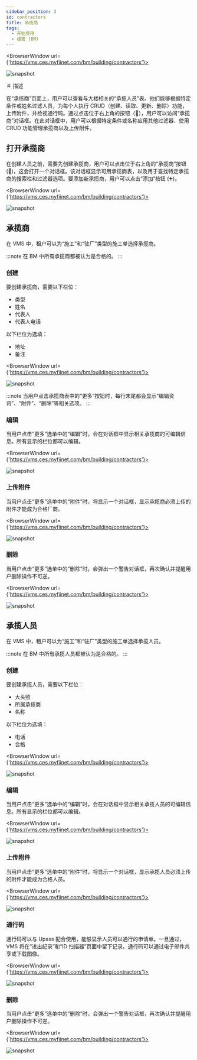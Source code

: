 ---
sidebar_position: 2
id: contractors
title: 承揽商
tags:
  - 开始使用
  - 楼管 (BM)
---


<BrowserWindow url={'https://vms.ces.myfiinet.com/bm/building/contractors'}>

![snapshot](../../assets/bm/bm-contractors-zh-hant.png)

</BrowserWindow>

＃ 描述

在“承揽商”页面上，用户可以查看与大楼相关的“承揽人员”表。他们能够根据特定条件或姓名过滤人员，为每个人执行 CRUD（创建、读取、更新、删除）功能，上传附件，并检视通行码。通过点击位于右上角的按钮（🤝），用户可以访问“承揽商”对话框。在此对话框中，用户可以根据特定条件或名称应用其他过滤器、使用 CRUD 功能管理承揽商以及上传附件。

## 打开承揽商

在创建人员之前，需要先创建承揽商，用户可以点击位于右上角的“承揽商”按钮 (🤝)，这会打开一个对话框。该对话框显示可用承揽商表，以及用于查找特定承揽商的搜索栏和过滤器选项。要添加新承揽商，用户可以点击“添加”按钮 (➕)。

<BrowserWindow url={'https://vms.ces.myfiinet.com/bm/building/contractors'}>

![snapshot](../../assets/bm/bm-contractors-dialog-zh-hant.png)

</BrowserWindow>

## 承揽商

在 VMS 中，租户可以为“施工”和“驻厂”类型的施工单选择承揽商。

:::note
在 BM 中所有承揽商都被认为是合格的。
:::

### 创建

要创建承揽商，需要以下栏位：

- 类型
- 姓名
- 代表人
- 代表人电话

以下栏位为选填：

- 地址
- 备注

<BrowserWindow url={'https://vms.ces.myfiinet.com/bm/building/contractors'}>

![snapshot](../../assets/bm/bm-create-contractors-zh-hant.png)

</BrowserWindow>

:::note
当用户点击承揽商表中的“更多”按钮时，每行末尾都会显示“编辑资讯”、“附件”、“删除”等相关选项。
:::

### 编辑

当用户点击“更多”选单中的“编辑”时，会在对话框中显示相关承揽商的可编辑信息。所有显示的栏位都可以编辑。

<BrowserWindow url={'https://vms.ces.myfiinet.com/bm/building/contractors'}>

![snapshot](../../assets/bm/bm-edit-contractors-zh-hant.png)

</BrowserWindow>

### 上传附件

当用户点击“更多”选单中的“附件”时，将显示一个对话框，显示承揽商必须上传的附件才能成为合格厂商。

<BrowserWindow url={'https://vms.ces.myfiinet.com/bm/building/contractors'}>

![snapshot](../../assets/bm/bm-contractors-dialog-upload-attachment-zh-hant.png)

</BrowserWindow>

### 删除

当用户点击“更多”选单中的“删除”时，会弹出一个警告对话框，再次确认并提醒用户删除操作不可逆。

<BrowserWindow url={'https://vms.ces.myfiinet.com/bm/building/contractors'}>

![snapshot](../../assets/bm/bm-delete-contractors-zh-hant.png)

</BrowserWindow>

## 承揽人员

在 VMS 中，租户可以为“施工”和“驻厂”类型的施工单选择承揽人员。

:::note
在 BM 中所有承揽人员都被认为是合格的。
:::

### 创建

要创建承揽人员，需要以下栏位：

- 大头照
- 所属承揽商
- 名称

以下栏位为选填：

- 电话
- 合格

<BrowserWindow url={'https://vms.ces.myfiinet.com/bm/building/contractors'}>

![snapshot](../../assets/bm/bm-create-personnel-zh-hant.png)

</BrowserWindow>

### 编辑

当用户点击“更多”选单中的“编辑”时，会在对话框中显示相关承揽人员的可编辑信息。所有显示的栏位都可以编辑。

<BrowserWindow url={'https://vms.ces.myfiinet.com/bm/building/contractors'}>

![snapshot](../../assets/bm/bm-edit-personnel-zh-hant.png)

</BrowserWindow>

### 上传附件

当用户点击“更多”选单中的“附件”时，将显示一个对话框，显示承揽人员必须上传的附件才能成为合格人员。

<BrowserWindow url={'https://vms.ces.myfiinet.com/bm/building/contractors'}>

![snapshot](../../assets/bm/bm-personnel-upload-attachment-zh-hant.png)

</BrowserWindow>

### 通行码

通行码可以与 Upass 配合使用，能够显示人员可以通行的申请单。一旦通过，VMS 将在“进出纪录”和“ID 扫描器”页面中留下记录。通行码可以通过电子邮件共享或下载图像。

<BrowserWindow url={'https://vms.ces.myfiinet.com/bm/building/contractors'}>

![snapshot](../../assets/bm/bm-personnel-access-code-zh-hant.png)

</BrowserWindow>

### 删除

当用户点击“更多”选单中的“删除”时，会弹出一个警告对话框，再次确认并提醒用户删除操作不可逆。

<BrowserWindow url={'https://vms.ces.myfiinet.com/bm/building/contractors'}>

![snapshot](../../assets/bm/bm-delete-personnel-zh-hant.png)

</BrowserWindow>
